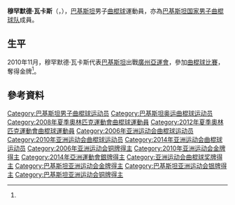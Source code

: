 {{Infobox sportsperson
| headercolor    = #E9967A
| name           = 穆罕默德·瓦卡斯
| image          =
| imagesize      = 
| caption        =
| birthname      =
| fullname       =
| nickname       =
| nationality    = 
| residence      =
| birthdate      = {{birth_date_and_age|1988|9|3}}<ref name="廣州亞運">{{cite web|title=2010年廣州亞運會官方網站 曲棍球 - 穆罕默德·瓦卡斯 - 简历|url=http://www.gz2010.cn/info/CHN_CHN/ZB/ZBB101A_HO@@@@@@@@@@@@@@@CHN_number=265460.html}}{{zh-cn}}</ref>
| birthplace     = {{PAK}}
| height         = {{height|m=1.78}}<ref name="廣州亞運"/>
| weight         = {{weight|kg=70}}<ref name="廣州亞運"/>
| website        = 
| country        = {{PAK}}
| sport          = 男子[[曲棍球|曲棍球]]
| collegeteam    =
| club           =
| team           =
| turnedpro      =
| coach          =
| retired        =
| coaching       =
| worlds         =
| regionals      =
| nationals      =
| olympics       =
| paralympics    =
| highestranking =
| pb             =
| medaltemplates = 
{{MedalCompetition | [[亞洲運動會|亞洲運動會]]}}
{{MedalBronze | [[2006年亞洲運動會|2006年 多哈]] | [[2006年亞洲運動會曲棍球比賽|男子隊際]] }}
{{MedalGold | [[2010年亞洲運動會|2010年 廣州]] | [[2010年亞洲運動會曲棍球比賽|男子隊際]] }}
| show-medals    = yes
}}
'''穆罕默德·瓦卡斯'''（{{lang-en|Muhammad Waqas}}，{{bd|1988年|9月3日}}），[[巴基斯坦|巴基斯坦]]男子[[曲棍球|曲棍球]]運動員，亦為[[巴基斯坦国家男子曲棍球队|巴基斯坦国家男子曲棍球队]]成員。

== 生平 ==
2010年11月，穆罕默德·瓦卡斯代表[[2010年亞洲運動會巴基斯坦代表團|巴基斯坦]]出戰[[广州市|廣州]][[2010年亞洲運動會|亞運會]]，參加[[2010年亞洲運動會曲棍球比賽|曲棍球比賽]]，奪得金牌<ref name="廣州亞運"/>。

== 參考資料 ==
{{reflist}}

{{Authority control}}
{{DEFAULTSORT:Waqas, Muhammad}}
[[Category:巴基斯坦男子曲棍球运动员|Category:巴基斯坦男子曲棍球运动员]]
[[Category:巴基斯坦奥运曲棍球运动员|Category:巴基斯坦奥运曲棍球运动员]]
[[Category:2008年夏季奧林匹克運動會曲棍球運動員|Category:2008年夏季奧林匹克運動會曲棍球運動員]]
[[Category:2012年夏季奧林匹克運動會曲棍球運動員|Category:2012年夏季奧林匹克運動會曲棍球運動員]]
[[Category:2006年亚洲运动会曲棍球运动员|Category:2006年亚洲运动会曲棍球运动员]]
[[Category:2010年亚洲运动会曲棍球运动员|Category:2010年亚洲运动会曲棍球运动员]]
[[Category:2014年亚洲运动会曲棍球运动员|Category:2014年亚洲运动会曲棍球运动员]]
[[Category:2006年亚洲运动会铜牌得主|Category:2006年亚洲运动会铜牌得主]]
[[Category:2010年亚洲运动会金牌得主|Category:2010年亚洲运动会金牌得主]]
[[Category:2014年亞洲運動會銀牌得主|Category:2014年亞洲運動會銀牌得主]]
[[Category:亚洲运动会曲棍球奖牌得主|Category:亚洲运动会曲棍球奖牌得主]]
[[Category:巴基斯坦亚洲运动会金牌得主|Category:巴基斯坦亚洲运动会金牌得主]]
[[Category:巴基斯坦亚洲运动会银牌得主|Category:巴基斯坦亚洲运动会银牌得主]]
[[Category:巴基斯坦亚洲运动会铜牌得主|Category:巴基斯坦亚洲运动会铜牌得主]]
